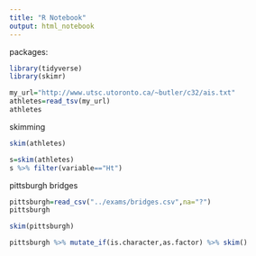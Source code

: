 ```yaml
---
title: "R Notebook"
output: html_notebook
---
```


packages:

```r
library(tidyverse)
library(skimr)
```


```r
my_url="http://www.utsc.utoronto.ca/~butler/c32/ais.txt"
athletes=read_tsv(my_url)
athletes
```

skimming

```r
skim(athletes)
```

```r
s=skim(athletes)
s %>% filter(variable=="Ht")

```

pittsburgh bridges

```r
pittsburgh=read_csv("../exams/bridges.csv",na="?")
pittsburgh
```

```r
skim(pittsburgh)
```

```r
pittsburgh %>% mutate_if(is.character,as.factor) %>% skim()
```

